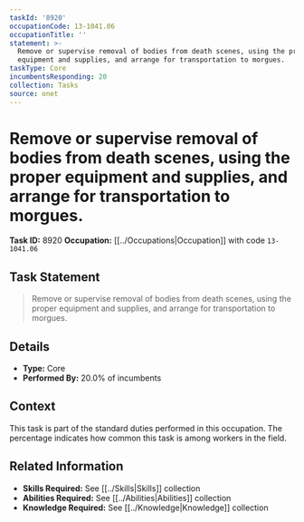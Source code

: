 ```yaml
---
taskId: '8920'
occupationCode: 13-1041.06
occupationTitle: ''
statement: >-
  Remove or supervise removal of bodies from death scenes, using the proper
  equipment and supplies, and arrange for transportation to morgues.
taskType: Core
incumbentsResponding: 20
collection: Tasks
source: onet
---
```

# Remove or supervise removal of bodies from death scenes, using the proper equipment and supplies, and arrange for transportation to morgues.

**Task ID:** 8920
**Occupation:** [[../Occupations|Occupation]] with code `13-1041.06`

## Task Statement

> Remove or supervise removal of bodies from death scenes, using the proper equipment and supplies, and arrange for transportation to morgues.

## Details

- **Type:** Core
- **Performed By:** 20.0% of incumbents

## Context

This task is part of the standard duties performed in this occupation. The percentage indicates how common this task is among workers in the field.

## Related Information

- **Skills Required:** See [[../Skills|Skills]] collection
- **Abilities Required:** See [[../Abilities|Abilities]] collection
- **Knowledge Required:** See [[../Knowledge|Knowledge]] collection

